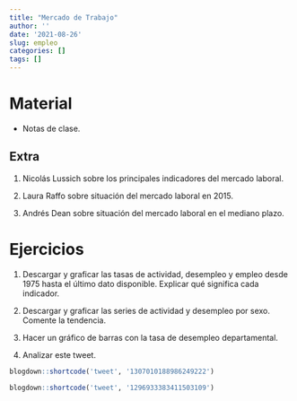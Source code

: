 ```yaml
---
title: "Mercado de Trabajo"
author: ''
date: '2021-08-26'
slug: empleo
categories: []
tags: []
---
```


# Material

- [<i class="fa fa-file" aria-hidden="true"></i>](https://empleo--diapos-econ.netlify.app) Notas de clase.


## Extra

1. [<i class="fa fa-video-camera" aria-hidden="true"></i>](https://www.youtube.com/watch?v=B8VclnrVEPA) Nicolás Lussich sobre los principales indicadores del mercado laboral.

2. [<i class="fa fa-video-camera" aria-hidden="true"></i>](https://www.youtube.com/watch?v=NMejCq1WrZE) Laura Raffo sobre situación del mercado laboral en 2015.

3. [<i class="fa fa-video-camera" aria-hidden="true"></i>](https://www.youtube.com/watch?v=zzTK0d-iQEI) Andrés Dean sobre situación del mercado laboral en el mediano plazo.


# Ejercicios

1. Descargar y graficar las tasas de actividad, desempleo y empleo desde 1975 hasta el último dato disponible. Explicar qué significa cada indicador. 


2. Descargar y graficar las series de actividad y desempleo por sexo. Comente la tendencia.

3. Hacer un gráfico de barras con la tasa de desempleo departamental.

4. Analizar este tweet.

```r
blogdown::shortcode('tweet', '1307010188986249222')

```


```r
blogdown::shortcode('tweet', '1296933383411503109')

```

